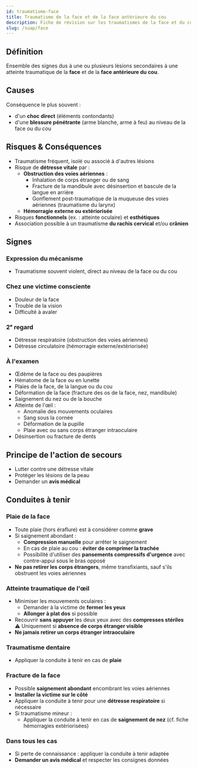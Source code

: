 ---
id: traumatisme-face
title: Traumatisme de la face et de la face antérieure du cou
description: Fiche de révision sur les traumatismes de la face et du cou
slug: /suap/face
---


## Définition

Ensemble des signes dus à une ou plusieurs lésions secondaires à une atteinte traumatique de la **face** et de la **face antérieure du cou**.

## Causes

Conséquence le plus souvent :

- d'un **choc direct** (éléments contondants)
- d'une **blessure pénétrante** (arme blanche, arme à feu) au niveau de la face ou du cou

## Risques & Conséquences

- Traumatisme fréquent, isolé ou associé à d'autres lésions
- Risque de **détresse vitale** par :
  - **Obstruction des voies aériennes** :
    - Inhalation de corps étranger ou de sang
    - Fracture de la mandibule avec désinsertion et bascule de la langue en arrière
    - Gonflement post-traumatique de la muqueuse des voies aériennes (traumatisme du larynx)
  - **Hémorragie externe ou extériorisée**
- Risques **fonctionnels** (ex. : atteinte oculaire) et **esthétiques**
- Association possible à un traumatisme **du rachis cervical** et/ou **crânien**

## Signes

### Expression du mécanisme

- Traumatisme souvent violent, direct au niveau de la face ou du cou

### Chez une victime consciente

- Douleur de la face
- Trouble de la vision
- Difficulté à avaler

### 2ᵉ regard

- Détresse respiratoire (obstruction des voies aériennes)
- Détresse circulatoire (hémorragie externe/extériorisée)

### À l'examen

- Œdème de la face ou des paupières
- Hématome de la face ou en lunette
- Plaies de la face, de la langue ou du cou
- Déformation de la face (fracture des os de la face, nez, mandibule)
- Saignement du nez ou de la bouche
- Atteinte de l'œil :
  - Anomalie des mouvements oculaires
  - Sang sous la cornée
  - Déformation de la pupille
  - Plaie avec ou sans corps étranger intraoculaire
- Désinsertion ou fracture de dents

## Principe de l'action de secours

- Lutter contre une détresse vitale
- Protéger les lésions de la peau
- Demander un **avis médical**

## Conduites à tenir

### Plaie de la face

- Toute plaie (hors éraflure) est à considérer comme **grave**
- Si saignement abondant :
  - **Compression manuelle** pour arrêter le saignement
  - En cas de plaie au cou : **éviter de comprimer la trachée**
  - Possibilité d'utiliser des **pansements compressifs d'urgence** avec contre-appui sous le bras opposé
- **Ne pas retirer les corps étrangers**, même transfixiants, sauf s'ils obstruent les voies aériennes

### Atteinte traumatique de l'œil

- Minimiser les mouvements oculaires :
  - Demander à la victime de **fermer les yeux**
  - **Allonger à plat dos** si possible
- Recouvrir **sans appuyer** les deux yeux avec des **compresses stériles**  
  ⚠️ Uniquement si **absence de corps étranger visible**
- **Ne jamais retirer un corps étranger intraoculaire**

### Traumatisme dentaire

- Appliquer la conduite à tenir en cas de **plaie**

### Fracture de la face

- Possible **saignement abondant** encombrant les voies aériennes
- **Installer la victime sur le côté**
- Appliquer la conduite à tenir pour une **détresse respiratoire** si nécessaire
- Si traumatisme mineur :
  - Appliquer la conduite à tenir en cas de **saignement de nez** (cf. fiche hémorragies extériorisées)

### Dans tous les cas

- Si perte de connaissance : appliquer la conduite à tenir adaptée
- **Demander un avis médical** et respecter les consignes données
